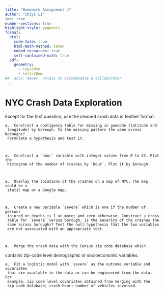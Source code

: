 ```yaml
---
title: "Homework Assignment 4"
author: "Shiyi Li"
toc: true
number-sections: true
highlight-style: pygments
format: 
  html: 
    code-fold: true
    html-math-method: katex
    embed-resources: true
    self-contained-math: true	
  pdf: 
    geometry: 
      - top=30mm
      - left=20mm
##  docx: Never, unless to accommodate a collaborator
---
```


# NYC Crash Data Exploration

Except for the first question, use the cleaned crash data in feather format.

    a.  Construct a contigency table for missing in geocode (latitude and
     longitude) by borough. Is the missing pattern the same across boroughs?
     Formulate a hypothesis and test it. 



    a.  Construct a `hour` variable with integer values from 0 to 23. Plot the
     histogram of the number of crashes by `hour`. Plot it by borough.


     
    a.  Overlay the locations of the crashes on a map of NYC. The map could be a
     static map or a Google map.



    a.  Create a new variable `severe` which is one if the number of persons
     injured or deaths is 1 or more; and zero otherwise. Construct a cross
     table for `severe` versus borough. Is the severity of the crashes the
     same across boroughs? Test the null hypothesis that the two variables
     are not associated with an appropriate test.



    a.  Merge the crash data with the Census zip code database which
   contains zip-code level demographic or socioeconomic variables.



    a.  Fit a logistic model with `severe` as the outcome variable and covariates
     that are available in the data or can be engineered from the data. For
     example, zip code level covariates obtained from merging with the
     zip code database; crash hour; number of vehicles involved.